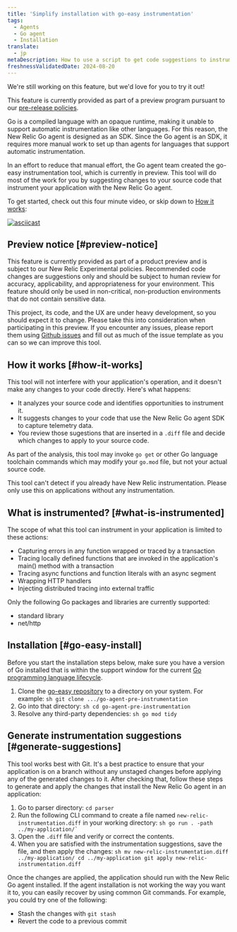 ```yaml
---
title: 'Simplify installation with go-easy instrumentation'
tags:
  - Agents
  - Go agent
  - Installation
translate:
  - jp
metaDescription: How to use a script to get code suggestions to instrument your Golang apps and services.
freshnessValidatedDate: 2024-08-20 
---
```

<Callout title="preview">
  We're still working on this feature, but we'd love for you to try it out!

  This feature is currently provided as part of a preview program pursuant to our [pre-release policies](/docs/licenses/license-information/referenced-policies/new-relic-pre-release-policy).
</Callout>

Go is a compiled language with an opaque runtime, making it unable to support automatic instrumentation like other languages. For this reason, the New Relic Go agent is designed as an SDK. Since the Go agent is an SDK, it requires more manual work to set up than agents for languages that support automatic instrumentation.

In an effort to reduce that manual effort, the Go agent team created the go-easy instrumentation tool, which is currently in preview. This tool will do most of the work for you by suggesting changes to your source code that instrument your application with the New Relic Go agent.

To get started, check out this four minute video, or skip down to [How it works](#how-it-works):

[![asciicast](https://asciinema.org/a/r0Il7o2eMiZaLKHIlew3IL2nx.svg)](https://asciinema.org/a/r0Il7o2eMiZaLKHIlew3IL2nx)

## Preview notice [#preview-notice]

This feature is currently provided as part of a product preview and is subject to our New Relic Experimental policies. Recommended code changes are suggestions only and should be subject to human review for accuracy, applicability, and appropriateness for your environment. This feature should only be used in non-critical, non-production environments that do not contain sensitive data.

This project, its code, and the UX are under heavy development, so you should expect it to change. Please take this into consideration when participating in this preview. If you encounter any issues, please report them using [Github issues](https://github.com/newrelic/go-agent-assisted-instrumentation) and fill out as much of the issue template as you can so we can improve this tool.

## How it works [#how-it-works]

This tool will not interfere with your application's operation, and it doesn't make any changes to your code directly. Here's what happens:

* It analyzes your source code and identifies opportunities to instrument it.
* It suggests changes to your code that use the New Relic Go agent SDK to capture telemetry data.
* You review those sugestions that are inserted in a `.diff` file and decide which changes to apply to your source code.

As part of the analysis, this tool may invoke `go get` or other Go language toolchain commands which may modify your `go.mod` file, but not your actual source code.

<Callout variant="important">
  This tool can't detect if you already have New Relic instrumentation. Please only use this on applications without any instrumentation.
</Callout>

## What is instrumented? [#what-is-instrumented]

The scope of what this tool can instrument in your application is limited to these actions:

* Capturing errors in any function wrapped or traced by a transaction
* Tracing locally defined functions that are invoked in the application's main() method with a transaction
* Tracing async functions and function literals with an async segment
* Wrapping HTTP handlers
* Injecting distributed tracing into external traffic

Only the following Go packages and libraries are currently supported:

* standard library
* net/http

## Installation [#go-easy-install]

Before you start the installation steps below, make sure you have a version of Go installed that is within the support window for the current [Go programming language lifecycle](https://endoflife.date/go).

1. Clone the [go-easy repository](https://github.com/newrelic/go-agent-assisted-instrumentation) to a directory on your system. For example:
        ```sh
        git clone .../go-agent-pre-instrumentation
        ```
2. Go into that directory:
        ```sh
        cd go-agent-pre-instrumentation
        ```
3. Resolve any third-party dependencies:
        ```sh
        go mod tidy
        ```
## Generate instrumentation suggestions [#generate-suggestions]

This tool works best with Git. It's a best practice to ensure that your application is on a branch without any unstaged changes before applying any of the generated changes to it. After checking that, follow these steps to generate and apply the changes that install the New Relic Go agent in an application:

1. Go to parser directory: `cd parser`
2. Run the following CLI command to create a file named `new-relic-instrumentation.diff` in your working directory:
        ```sh
        go run . -path ../my-application/`
        ```
3. Open the `.diff` file and verify or correct the contents.
4. When you are satisfied with the instrumentation suggestions, save the file, and then apply the changes:
        ```sh
        mv new-relic-instrumentation.diff ../my-application/
        cd ../my-application
        git apply new-relic-instrumentation.diff
        ```

Once the changes are applied, the application should run with the New Relic Go agent installed. If the agent installation is not working the way you want it to, you can easily recover by using common Git commands. For example, you could try one of the following:

*  Stash the changes with `git stash`
*  Revert the code to a previous commit